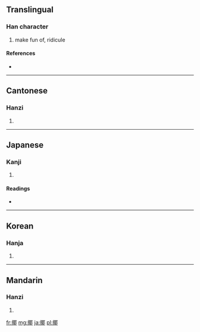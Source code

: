 ==Translingual==

===Han character===
{{Han char|rn=64|rad=手|as=09|sn=12|four=5702<sub>7</sub>|canj=手尸十中 (QSJL)}}

# make fun of, ridicule

====References====
* {{Han ref|kx=0445.340|dkj=12437|hdz=31892.010|uh=63F6|ud=25590|bh=D95E|bd=55646}}

----

==Cantonese==

===Hanzi===
{{yue-hanzi|jyut=|y=ye4}}

# {{defn|Cantonese|sort=手09}}

----

==Japanese==

===Kanji===
{{ja-kanji|grade=|rs=手09}}

# {{defn|Japanese|sort=手09}}

====Readings====
* {{ja-readings|on=[[や]] (ya)|kun=[[からかう]] (karakau)}}

----

==Korean==

===Hanja===
{{ko-hanja|hangeul=야|eumhun=|rv=ya|mr=ya|y=ya}}

# {{defn|Korean|sort=手09}}

----

==Mandarin==

===Hanzi===
{{cmn-hanzi|pin=[[gé]] ([[ge2]]), [[yé]] ([[ye2]])|wg=ko<sup>2</sup>, yeh<sup>2</sup>}}

# {{defn|Mandarin|sort=手09}}

[[fr:揶]]
[[mg:揶]]
[[ja:揶]]
[[pl:揶]]